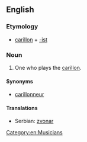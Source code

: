 ==English==

===Etymology===
* [[carillon]] + [[-ist]]

===Noun===
{{en-noun}}
# One who plays the [[carillon]].

====Synonyms====
* [[carillonneur]]

====Translations====
* Serbian: [[zvonar]] {{m}}

[[Category:en:Musicians]]